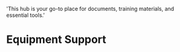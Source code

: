   'This hub is your go-to place for documents, training materials, and essential tools.'

# Equipment Support

